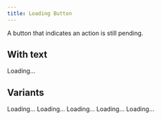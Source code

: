 ```yaml
---
title: Loading Button
---
```


A button that indicates an action is still pending.

<Example>
  <LoadingButton isLoading />
</Example>

## With text

<Example>
  <LoadingButton isLoading>Loading...</LoadingButton>
</Example>

## Variants

<Example>
  <LoadingButton variant="primary" isLoading>
    Loading...
  </LoadingButton>
  <LoadingButton variant="secondary" isLoading>
    Loading...
  </LoadingButton>
  <LoadingButton variant="outline" isLoading>
    Loading...
  </LoadingButton>
  <LoadingButton variant="quiet" isLoading>
    Loading...
  </LoadingButton>
  <LoadingButton variant="danger" isLoading>
    Loading...
  </LoadingButton>
</Example>
